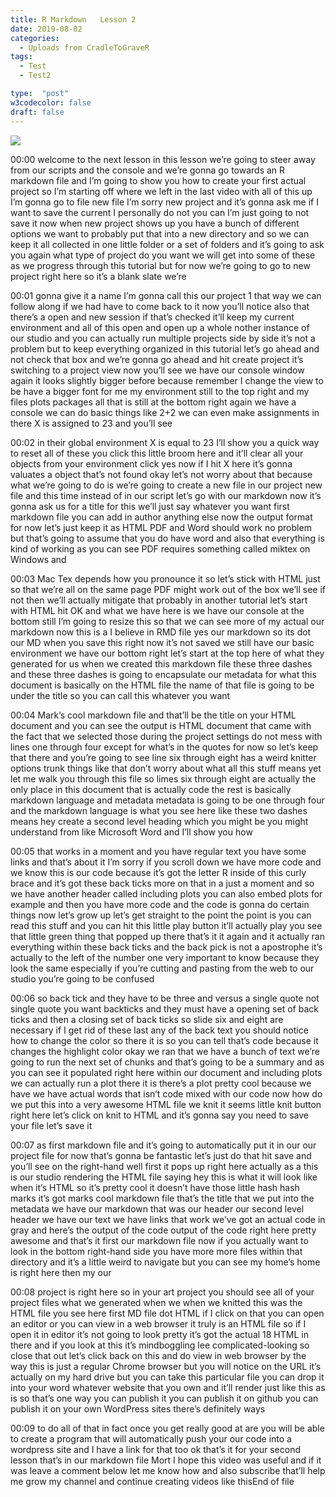 ```yaml
---
title: R Markdown   Lesson 2
date: 2019-08-02
categories:
  - Uploads from CradleToGraveR
tags:
  - Test
  - Test2

type:  "post"
w3codecolor: false
draft: false
---
```


<a href="https://www.youtube.com/watch?v=W3sC_M1miFc">
<img src="https://www.cradletograver.com/auto-posts/images/20190802-HowtoSaveRNotebookstoHTMLandPublishCode-[_ffu_LO53UQ].jpg">
</a>









00:00
welcome to the next lesson in this lesson we're going to steer away from
our scripts and the console and we're gonna go towards an R markdown file and
I'm going to show you how to create your
first actual project so I'm starting off
where we left in the last video with all
of this up I'm gonna go to file new file
I'm sorry new project and it's gonna ask me if I want to save the current I
personally do not you can I'm just going to not save it now when new project
shows up you have a bunch of different options we want to probably put that
into a new directory and so we can keep it all collected in one little folder or
a set of folders and it's going to ask you again what type of project do you
want we will get into some of these as we progress through this tutorial but
for now we're going to go to new project right here so it's a blank slate we're

00:01
gonna give it a name I'm gonna call this our project 1 that way we can follow
along if we had have to come back to it now you'll notice also that there's a
open and new session if that's checked it'll keep my current environment and
all of this open and open up a whole nother instance of our studio and you
can actually run multiple projects side by side it's not a problem but to keep
everything organized in this tutorial let's go ahead and not check that box
and we're gonna go ahead and hit create project it's switching to a project view
now you'll see we have our console window again it looks slightly bigger
before because remember I change the view to be have a bigger font for me my
environment still to the top right and my files plots packages all that is
still at the bottom right again we have a console we can do basic things like
2+2 we can even make assignments in there X is assigned to 23 and you'll see

00:02
in their global environment X is equal to 23 I'll show you a quick way to reset
all of these you click this little broom here and it'll clear all your objects
from your environment click yes now if I hit X here it's gonna
valuates a object that's not found okay let's not worry about that because what
we're going to do is we're going to create a new file in our project new
file and this time instead of in our script let's go with our markdown now
it's gonna ask us for a title for this we'll just say whatever you want first
markdown file you can add in author anything else now the output format for
now let's just keep it as HTML PDF and Word should work no problem but that's
going to assume that you do have word and also that everything is kind of
working as you can see PDF requires something called miktex on Windows and

00:03
Mac Tex depends how you pronounce it so let's stick with HTML just so that we're
all on the same page PDF might work out of the box
we'll see if not then we'll actually mitigate that probably in another
tutorial let's start with HTML hit OK and what we have here is we have our
console at the bottom still I'm going to resize this so that we can see more of
my actual our markdown now this is a I believe in RMD file yes our markdown so
its dot our MD when you save this right now it's not saved we still have our
basic environment we have our bottom right let's start at the top here of
what they generated for us when we created this markdown file these three
dashes and these three dashes is going to encapsulate our metadata for what
this document is basically on the HTML file the name of that file is going to
be under the title so you can call this whatever you want

00:04
Mark's cool markdown file and that'll be the title on your HTML document and you
can see the output is HTML document that came with the fact that we selected
those during the project settings do not mess with lines one through four except
for what's in the quotes for now so let's keep that there and you're going
to see line six through eight has a weird knitter options trunk things like that
don't worry about what all this stuff means yet let me walk you through this
file so limes six through eight are actually the only place in this document
that is actually code the rest is basically markdown language and metadata
metadata is going to be one through four and the markdown language is what you
see here like these two dashes means hey create a second level heading which you
might be you might understand from like Microsoft Word and I'll show you how

00:05
that works in a moment and you have regular text you have some links and
that's about it I'm sorry if you scroll down we have
more code and we know this is our code because it's got the letter R inside of
this curly brace and it's got these back ticks more on that in a just a moment
and so we have another header called including plots you can also embed plots
for example and then you have more code and the code is gonna do certain things
now let's grow up let's get straight to the point
the point is you can read this stuff and you can hit this little play button
it'll actually play you see that little green thing that popped up there that's
it it again and it actually ran everything within these back ticks and
the back pick is not a apostrophe it's actually to the left of the number one
very important to know because they look the same especially if you're cutting
and pasting from the web to our studio you're going to be confused

00:06
so back tick and they have to be three and versus a single quote not single
quote you want backticks and they must have a opening set of back
ticks and then a closing set of back ticks so slide six and eight are
necessary if I get rid of these last any of the back text you should notice how
to change the color so there it is so you can tell that's code because it
changes the highlight color okay we ran that we have a bunch of text we're going
to run the next set of chunks and that's
going to be a summary and as you can see it populated right here within our
document and including plots we can actually run a plot there it is there's
a plot pretty cool because we have we have
actual words that isn't code mixed with our code now how do we put this into a
very awesome HTML file we knit it seems little knit button right here let's
click on knit to HTML and it's gonna say
you need to save your file let's save it

00:07
as first markdown file and it's going to automatically put it in our our project
file for now that's gonna be fantastic let's just do that hit save and you'll
see on the right-hand well first it pops up right here actually as a this is our
studio rendering the HTML file saying hey this is what it will look like when
it's HTML so it's pretty cool it doesn't have those little hash hash marks it's
got marks cool markdown file that's the title that we put into the metadata we
have our markdown that was our header our second level header we have our text
we have links that work we've got an actual code in gray and here's the
output of the code output of the code right here pretty awesome and that's it
first our markdown file now if you actually want to look in the bottom
right-hand side you have more more files within that directory and it's a little
weird to navigate but you can see my home's home is right here then my our

00:08
project is right here so in your art project you should see all of your
project files what we generated when we when we knitted this was the HTML file
you see here first MD file dot HTML if I click on that you can open an editor or
you can view in a web browser it truly is an HTML file so if I open it in
editor it's not going to look pretty it's got the actual 18 HTML in there and
if you look at this it's mindboggling lee complicated-looking
so close that out let's click back on this and do view in web browser by the
way this is just a regular Chrome browser but you will notice on the URL
it's actually on my hard drive but you can take this particular file you can
drop it into your word whatever website that you own and it'll render
just like this as is so that's one way you can publish it you can publish it on
github you can publish it on your own WordPress sites there's definitely ways

00:09
to do all of that in fact once you get really good at are you will be able to
create a program that will automatically
push your our code into a wordpress site and I have a link for that too
ok that's it for your second lesson that's in our markdown file Mort I hope
this video was useful and if it was leave a comment below let me know how
and also subscribe that'll help me grow my channel and continue creating videos
like thisEnd of file

